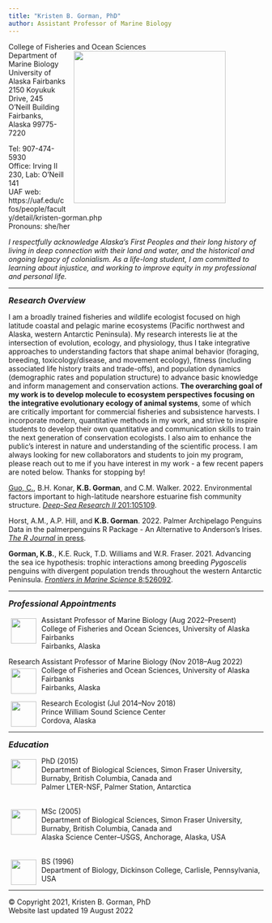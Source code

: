 ```yaml
---
title: "Kristen B. Gorman, PhD"
author: Assistant Professor of Marine Biology
---
```


<p>College of Fisheries and Ocean Sciences<img style="float: right; margin: 0px 75px 15px 15px;" src="/Users/KBGorman/Documents/2021 KGorman website/gormankb.github.io/index_files/figure-html/KGorman_2019.jpg" width="300" />
<br>Department of Marine Biology
<br>University of Alaska Fairbanks
<br>2150 Koyukuk Drive, 245 O’Neill Building
<br>Fairbanks, Alaska 99775-7220

<P>Tel: 907-474-5930
<br>Office: Irving II 230, Lab: O'Neill 141
<br>UAF web: https://uaf.edu/cfos/people/faculty/detail/kristen-gorman.php
<br>Pronouns: she/her

<P>*I respectfully acknowledge Alaska's First Peoples and their long history of*
<br>*living in deep connection with their land and water, and the historical and*
<br>*ongoing legacy of colonialism. As a life-long student, I am committed to*
<br>*learning about injustice, and working to improve equity in my professional*
<br>*and personal life.*

<HR>
<font size="3"><b><i>Research Overview</b></i></font>
<p>I am a broadly trained fisheries and wildlife ecologist focused on high latitude coastal and pelagic marine ecosystems (Pacific northwest and Alaska, western Antarctic Peninsula). My research interests lie at the intersection of evolution, ecology, and physiology, thus I take integrative approaches to understanding factors that shape animal behavior (foraging, breeding, toxicology/disease, and movement ecology), fitness (including associated life history traits and trade-offs), and population dynamics (demographic rates and population structure) to advance basic knowledge and inform management and conservation actions. **The overarching goal of my work is to develop molecule to ecosystem perspectives focusing on the integrative evolutionary ecology of animal systems**, some of which are critically important for commercial fisheries and subsistence harvests. I incorporate modern, quantitative methods in my work, and strive to inspire students to develop their own quantitative and communication skills to train the next generation of conservation ecologists. I also aim to enhance the public's interest in nature and understanding of the scientific process. I am always looking for new collaborators and students to join my program, please reach out to me if you have interest in my work - a few recent papers are noted below. Thanks for stopping by!

<p><u>Guo, C.</u>, B.H. Konar, **K.B. Gorman**, and C.M. Walker. 2022. Environmental factors important to high-latitude nearshore estuarine fish community structure. <a href="https://doi.org/10.1016/j.dsr2.2022.105109">*Deep-Sea Research II* 201:105109</a>.

<p>Horst, A.M., A.P. Hill, and **K.B. Gorman**. 2022. Palmer Archipelago Penguins Data in the palmerpenguins R Package - An Alternative to Anderson’s Irises. <a href="https://github.com/allisonhorst/penguins_paper_distill/blob/main/rjarticle/RJwrapper.pdf">*The R Journal* in press</a>.

<p>**Gorman, K.B.**, K.E. Ruck, T.D. Williams and W.R. Fraser. 2021. Advancing the sea ice hypothesis: trophic interactions among breeding *Pygoscelis* penguins with divergent population trends throughout the western Antarctic Peninsula. <a href="https://doi.org/10.3389/fmars.2021.526092">*Frontiers in Marine Science* 8:526092</a>.

<HR>
<font size="3"><b><i>Professional Appointments</b></i></font>
<p>Assistant Professor of Marine Biology (Aug 2022–Present)<img style="float: left; margin: 5px 10px 5px 5px;" src="/Users/KBGorman/Documents/2021 KGorman website/gormankb.github.io/index_files/figure-html/CFOS-iceberg-ship-fish-COLOR.png" width="50" />
<br>College of Fisheries and Ocean Sciences, University of Alaska Fairbanks
<br>Fairbanks, Alaska

<p>Research Assistant Professor of Marine Biology (Nov 2018–Aug 2022)<img style="float: left; margin: 5px 10px 5px 5px;" src="/Users/KBGorman/Documents/2021 KGorman website/gormankb.github.io/index_files/figure-html/CFOS-iceberg-ship-fish-COLOR.png" width="50" />
<br>College of Fisheries and Ocean Sciences, University of Alaska Fairbanks
<br>Fairbanks, Alaska

<p>Research Ecologist (Jul 2014–Nov 2018)<img style="float: left; margin: 5px 10px 5px 5px;" src="/Users/KBGorman/Documents/2021 KGorman website/gormankb.github.io/index_files/figure-html/PWSSC.png" width="50" />
<br>Prince William Sound Science Center
<br>Cordova, Alaska

<HR>
<font size="3"><b><i>Education</b></i></font>
<p>PhD (2015)<img style="float: left; margin: 5px 10px 5px 5px;" src="/Users/KBGorman/Documents/2021 KGorman website/gormankb.github.io/index_files/figure-html/SFU-3.png" width="50" />
<br>Department of Biological Sciences, Simon Fraser University, Burnaby, British Columbia, Canada and
<br>Palmer LTER-NSF, Palmer Station, Antarctica

<br>MSc (2005)<img style="float: left; margin: 5px 10px 5px 5px;" src="/Users/KBGorman/Documents/2021 KGorman website/gormankb.github.io/index_files/figure-html/SFU-3.png" width="50" />
<br>Department of Biological Sciences, Simon Fraser University, Burnaby, British Columbia, Canada and
<br>Alaska Science Center–USGS, Anchorage, Alaska, USA

<br>BS (1996)<img style="float: left; margin: 5px 10px 5px 5px;" src="/Users/KBGorman/Documents/2021 KGorman website/gormankb.github.io/index_files/figure-html/Dickinson.png" width="50" />
<br>Department of Biology, Dickinson College, Carlisle, Pennsylvania, USA

<HR>
<p>© Copyright 2021, Kristen B. Gorman, PhD
<br> Website last updated 19 August 2022